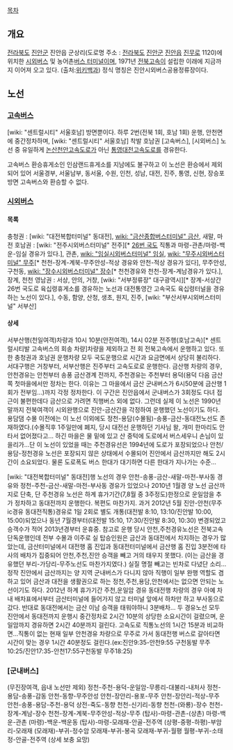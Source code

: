 [[목차]]
== 개요 ==
[[전라북도]] [[진안군]] 진안읍 군상리(도로명 주소 : [[전라북도]] [[진안군]] [[진안읍]] [[진무로]] 1120)에 위치한 [[시외버스]] 및 농어촌[[버스 터미널]]이며, 1971년 [[전북고속]]이 설립한 이래에 지금까지 이어져 오고 있다. (출처:[[위키백과]])
정식 명칭은 진안시외버스공용정류장이다.
== 노선 ==
=== [[고속버스]] ===
[wiki: "센트럴시티" 서울호남] 방면뿐이다. 하루 2번(전북 1회, 호남 1회) 운행, 안천면에 중간정차하며, [wiki: "센트럴시티" 서울호남] 착발 호남권 [고속버스], [시외버스] 노선 중 유일하게 [[논산천안고속도로]]가 아닌 [[통영대전고속도로]]를 경유한다.

고속버스 환승휴게소인 인삼랜드휴게소를 지남에도 불구하고 이 노선은 환승에서 제외되어 있어 서울경부, 서울남부, 동서울, 수원, 인천, 성남, 대전, 진주, 통영, 신현, 장승포방면 고속버스와 환승할 수 없다.

=== [[시외버스]] ===
==== 목록 ====
충청권 : [wiki: "대전복합터미널" 동대전], [[wiki: "금산종합버스터미널" 금산]], 새말, 마전
호남권 : [wiki: "전주시외버스터미널" 전주][* [[26번 국도]] 직통과 마령-관촌/마령-백운-임실 경유가 있다.], 관촌, [[wiki: "임실시외버스터미널" 임실]], [[wiki: "무주시외버스터미널" 무주]][* 천천-장계-계북-무주안성-적상 경유와 안천-적상 경유가 있다], 무주안성, 구천동, [[wiki: "장수시외버스터미널" 장수]][* 천천경유와 천천-장계-계남경유가 있다.],장계, 천천
영남권 : 서상, 안의, 거창, [wiki: "서부정류장" 대구광역시][* 장계-서상간 26번 국도로 육십령휴게소를 경유하는 노선과 대전통영간 고속국도 육십령터널을 경유하는 노선이 있다.], 수동, 함양, 산청, 생초, 원지, 진주, [wiki: "부산서부시외버스터미널" 서부산]

==== 상세 ====
서부산행(천일여객)차량과 10시 10분(안전여객), 14시 02분 전주행(호남고속)[* 센트럴시티발 고속버스의 회송 차량]차량을 제외하고 전 회 전북고속에서 운행하고 있다. 또한 충청권과 호남권 운행차량 모두 국도운행으로 시간과 요금면에서 상당히 불리하다. 서대구행은 거창부터, 서부산행은 진주부터 고속도로로 운행한다.
금산행 차량의 경우, 안천경유는 안천부터 송풍 금산경계 전까지, 주천경유는 주천부터 용덕(용덕 다음 금산쪽 첫마을에서만 정차는 한다. 이유는 그 마을에서 금산 군내버스가 6시50분에 금산행 1회가 전부임...)까지 각정 정차한다. 이 구간은 진안읍에서 군내버스가 3회정도 다녀 접근이 불편한데다 금산으로 가려면 직행버스 외에 없다. 그런데 실제 이 노선은 1990년 말까지 전북여객이 시외완행으로 진안-금산간을 각정하여 운행했던 노선이기도 하다.
용담댐 수몰 이전에는 이 노선 이외에도 정천-용담(수몰됨)-송풍-금산-동대전노선도 존재하였다.(수몰직후 1주일만에 폐지, 당시 대전선 운행하던 기사님 왈, 개미 한마리도 안타서 없어졌다고... 하긴 마을은 물 밑에 있고 산 중턱에 도로에서 버스세우니 손님이 있을리가...단 이 노선이 있었을 때는 주천경유선은 1994년에 도로가 포장되었으나 안천/용담-정천경유 노선은 포장되지 않은 상태에서 수몰되어 진안에서 금산까지만 해도 2시간이 소요되었다. 물론 도로폭도 버스 한대가 대기하면 다른 한대가 지나가는 수준...

[wiki: "대전복합터미널" 동대전]행 노선의 경우 안천-송풍-금산-새말-마전-부사동 경유와 정천-주천-금산-새말-마전-부사동 경유가 있었으나 2010년 1월경 양 노선 금산까지로 단축, 단 주천경유 노선은 하계 휴가기간(7,8월 중 3주정도)한정으로 운일암을 추가 정차하고 동대전까지 운행한다. 복편도 마찬가지. 과거 2012년 5월 진안-안천(무주ic경유 동대전직통)경유로 1일 2회로 별도 개통(대전발 8:10, 13:10/진안발 10:00, 15:00)되었으나 동년 7월경부터(대전발 15:10, 17:30/진안발 8:30, 10:30) 변경되었고 승객수가 적어 2013년경부터 운휴중. 참고로 운행 당시 안천,주천경유노선은 전북고속 단독운행인데 전부 수몰과 이주로 실 탑승인원은 금산과 동대전에서 차지하는 경우가 많았는데, 금산터미널에서 대전행 홈 진입과 동대전터미널에서 금산행 홈 진입 3분전에 타사의 배차가 집중되어 안천,주천,진안 승객을 빼고 거의 태우지 못했다. (이는 금산을 경유했던 부리-가당리-무주노선도 마찬가지였다.) 실질 명절 빼고는 빈차로 다녔단 소리...정작 진안에서 금산까지는 양 지역 군내버스가 다니지 않아 직행이 일부 완행 역할도 겸하고 있어 금산과 대전을 생활권으로 하는 정천,주천,용담,안천에서는 없으면 안되는 노선이기도 하다. 2012년 하계 휴가기간 주천,운일암 경유 동대전행 차량의 경우 아예 차내 배차표에서부터 금산터미널에 들어가지 않고 터미널 앞에서 하차만 하고 부사동으로 갔다. 반대로 동대전에서는 금산 이남 승객을 태워야하니 3분배차... 두 경유노선 모두 진안에서 동대전까지 운행시 중간정차로 2시간 10분의 상당한 소요시간이 걸렸으며, 운일암까지 경유하면 2시간 40분까지 걸린다. 고속도로 직통노선의 1시간 15분과 비교하면...직통이 없는 현재 일부 안천경유 차량으로 무주로 가서 동대전행 버스로 갈아타면 시간이 맞는 경우 1시간 40분정도 걸린다.(ex:진안9:35-안천9:55 구천동발 무주10:25/진안17:35-안천17:55구천동발 무주18:25)

=== [군내버스] ===
(무진장여객, 읍내 노선만 제외)
정천-주천-용덕-운일암-무릉리-대불리-내처사
정천-용담-송풍-감동
안천-동향-무주안성
안천-장안리-용포-무주
안천-장안리-적상-무주
안천-송풍-용담-주천-용덕
상전-죽도-동향
천천-신기리-동향
천천-(와룡)-장수
천천-장계-계남-장수
천천-장계-계북-무주안성-적상-무주
(탑사)-마령-관촌-(상촌)
마령-백운-관촌
(마령)-백운-백운동
(탑사)-마령-모래재-안골-전주역
(상평-중평-하평)-부암리-모래재
(모래재)-부귀-정수암
모래재-부귀-봉곡
모래재-부귀-월평
월평-부귀-소태정-안골-전주역
(상세 보충 요망)
